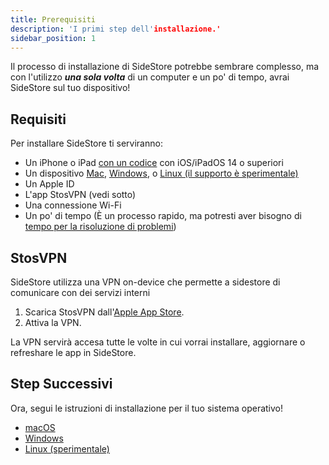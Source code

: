 ```yaml
---
title: Prerequisiti
description: 'I primi step dell'installazione.'
sidebar_position: 1
---
```


Il processo di installazione di SideStore potrebbe sembrare complesso, ma con l'utilizzo ***una sola volta*** di un computer e un po' di tempo, avrai SideStore sul tuo dispositivo!

## Requisiti

Per installare SideStore ti serviranno:

- Un iPhone o iPad [con un codice](https://support.apple.com/it-it/119586) con iOS/iPadOS 14 o superiori
- Un dispositivo [Mac](/docs/installation/mac), [Windows](/docs/installation/windows), o [Linux (il supporto è sperimentale)](/docs/installation/linux)
- Un Apple ID
- L'app StosVPN (vedi sotto)
- Una connessione Wi-Fi
- Un po' di tempo (È un processo rapido, ma potresti aver bisogno di [tempo per la risoluzione di problemi](/docs/troubleshooting/))

## StosVPN

SideStore utilizza una VPN on-device che permette a sidestore di comunicare con dei servizi interni

1. Scarica StosVPN dall'[Apple App Store](https://apps.apple.com/us/app/stosvpn/id6744003051).
2. Attiva la VPN.

La VPN servirà accesa tutte le volte in cui vorrai installare, aggiornare o refreshare le app in SideStore.

## Step Successivi

Ora, segui le istruzioni di installazione per il tuo sistema operativo!
- [macOS](mac)
- [Windows](windows)
- [Linux (sperimentale)](linux)

